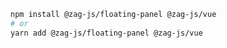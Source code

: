 ```bash
npm install @zag-js/floating-panel @zag-js/vue
# or
yarn add @zag-js/floating-panel @zag-js/vue
```

